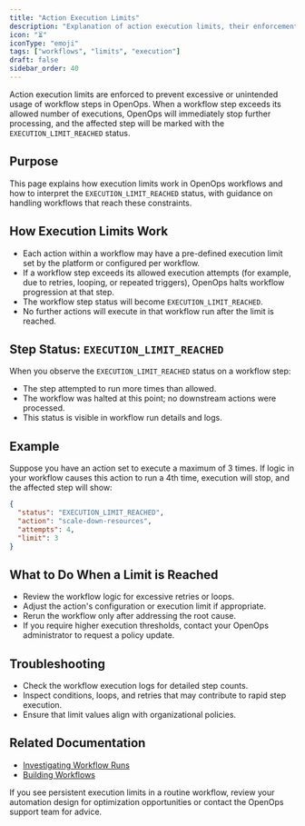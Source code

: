 ```yaml
---
title: "Action Execution Limits"
description: "Explanation of action execution limits, their enforcement, and handling in OpenOps workflows."
icon: "⏳"
iconType: "emoji"
tags: ["workflows", "limits", "execution"]
draft: false
sidebar_order: 40
---
```


Action execution limits are enforced to prevent excessive or unintended usage of workflow steps in OpenOps. When a workflow step exceeds its allowed number of executions, OpenOps will immediately stop further processing, and the affected step will be marked with the `EXECUTION_LIMIT_REACHED` status.

## Purpose
This page explains how execution limits work in OpenOps workflows and how to interpret the `EXECUTION_LIMIT_REACHED` status, with guidance on handling workflows that reach these constraints.

## How Execution Limits Work
- Each action within a workflow may have a pre-defined execution limit set by the platform or configured per workflow.
- If a workflow step exceeds its allowed execution attempts (for example, due to retries, looping, or repeated triggers), OpenOps halts workflow progression at that step.
- The workflow step status will become `EXECUTION_LIMIT_REACHED`.
- No further actions will execute in that workflow run after the limit is reached.

## Step Status: `EXECUTION_LIMIT_REACHED`
When you observe the `EXECUTION_LIMIT_REACHED` status on a workflow step:
- The step attempted to run more times than allowed.
- The workflow was halted at this point; no downstream actions were processed.
- This status is visible in workflow run details and logs.

## Example
Suppose you have an action set to execute a maximum of 3 times. If logic in your workflow causes this action to run a 4th time, execution will stop, and the affected step will show:

```json
{
  "status": "EXECUTION_LIMIT_REACHED",
  "action": "scale-down-resources",
  "attempts": 4,
  "limit": 3
}
```

## What to Do When a Limit is Reached
- Review the workflow logic for excessive retries or loops.
- Adjust the action's configuration or execution limit if appropriate.
- Rerun the workflow only after addressing the root cause.
- If you require higher execution thresholds, contact your OpenOps administrator to request a policy update.

## Troubleshooting
- Check the workflow execution logs for detailed step counts.
- Inspect conditions, loops, and retries that may contribute to rapid step execution.
- Ensure that limit values align with organizational policies.

## Related Documentation
- [Investigating Workflow Runs](/workflow-management/investigate-workflow-run)
- [Building Workflows](/workflow-management/building-workflows)

If you see persistent execution limits in a routine workflow, review your automation design for optimization opportunities or contact the OpenOps support team for advice.
